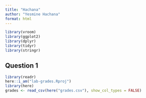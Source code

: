 ```yaml
---
title: "Hachana"
author: "Yesmine Hachana"
format: html
---
```


```r
library(vroom)
library(ggplot2)
library(dplyr)
library(tidyr)
library(stringr)
```

## Question 1
```r
library(readr)
here::i_am("lab-grades.Rproj")
library(here)
grades <- read_csv(here("grades.csv"), show_col_types = FALSE)
```

